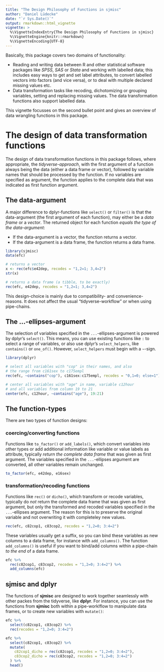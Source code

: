 ---
title: "The Design Philosophy of Functions in sjmisc"
author: "Daniel Lüdecke"
date: "`r Sys.Date()`"
output: rmarkdown::html_vignette
vignette: >
  %\VignetteIndexEntry{The Design Philosophy of Functions in sjmisc}
  %\VignetteEngine{knitr::rmarkdown}
  %\VignetteEncoding{UTF-8}
---

Basically, this package covers two domains of functionality:

  * Reading and writing data between R and other statistical software packages like _SPSS_, _SAS_ or _Stata_ and working with labelled data; this includes easy ways to get and set label attributes, to convert labelled vectors into factors (and vice versa), or to deal with multiple declared missing values etc.
  * Data transformation tasks like recoding, dichotomizing or grouping variables, setting and replacing missing values. The data transformation functions also support labelled data.

This vignette focusses on the second bullet point and gives an overview of data wrangling functions in this package.

# The design of data transformation functions

The design of data transformation functions in this package follows, where appropriate, the _tidyverse-approach_, with the first argument of a function always being the data (either a data frame or vector), followed by variable names that should be processed by the function. If no variables are specified as argument, the function applies to the complete data that was indicated as first function argument.

## The data-argument

A major difference to dplyr-functions like `select()` or `filter()` is that the data-argument (the first argument of each function), may either be a _data frame_ or a _vector_. The returned object for each function _equals the type of the data-argument_:

  * If the data-argument is a vector, the function returns a vector.
  * If the data-argument is a data frame, the function returns a data frame.

```{r collapse=TRUE}
library(sjmisc)
data(efc)

# returns a vector
x <- rec(efc$e42dep, recodes = "1,2=1; 3,4=2")
str(x)

# returns a data frame (a tibble, to be exactly)
rec(efc, e42dep, recodes = "1,2=1; 3,4=2")
```

This design-choice is mainly due to compatibility- and convenience-reasons. It does not affect the usual "tidyverse-workflow" or when using pipe-chains.

## The ...-ellipses-argument

The selection of variables specified in the `...`-ellipses-argument is powered by dplyr's `select()`. This means, you can use existing functions like `:` to select a range of variables, or also use dplyr's `select_helpers`, like `contains()` or `one_of()`. However, `select_helpers` must begin with a `~`-sign.

```{r collapse=TRUE, echo=FALSE, message=FALSE}
library(dplyr)
```
```{r collapse=TRUE}
# select all variables with "cop" in their names, and also
# the range from c161sex to c175empl
rec(efc, ~contains("cop"), c161sex:c175empl, recodes = "0,1=0; else=1")

# center all variables with "age" in name, variable c12hour
# and all variables from column 19 to 21
center(efc, c12hour, ~contains("age"), 19:21)
```

## The function-types

There are two types of function designs:

### coercing/converting functions

Functions like `to_factor()` or `add_labels()`, which convert variables into other types or add additional information like variable or value labels as attribute, typically _return the complete data frame_ that was given as first argument. The variables specified in the `...`-ellipses argument are converted, all other variables remain unchanged.

```{r collapse=TRUE}
to_factor(efc, e42dep, e16sex)
```

### transformation/recoding functions

Functions like `rec()` or `dicho()`, which transform or recode variables, typically do _not_ return the complete data frame that was given as first argument, but only the transformed and recoded variables specified in the `...`-ellipses argument. The reason for this is to preserve the original variable and not overwriting it with completeley new values.

```{r collapse=TRUE}
rec(efc, c82cop1, c83cop2, recodes = "1,2=0; 3:4=2")
```

These variables usually get a suffix, so you can bind these variables as new columns to a data frame, for instance with `add_columns()`. The function `add_columns()` is useful if you want to bind/add columns within a pipe-chain _to the end_ of a data frame.

```{r collapse=TRUE}
efc %>% 
  rec(c82cop1, c83cop2, recodes = "1,2=0; 3:4=2") %>% 
  add_columns(efc)
```

## sjmisc and dplyr

The functions of **sjmisc** are designed to work together seamlessly with other packes from the tidyverse, like **dplyr**. For instance, you can use the functions from **sjmisc** both within a pipe-worklflow to manipulate data frames, or to create new variables with `mutate()`:

```{r collapse=TRUE}
efc %>% 
  select(c82cop1, c83cop2) %>% 
  rec(recodes = "1,2=0; 3:4=2")

efc %>% 
  select(c82cop1, c83cop2) %>% 
  mutate(
    c82cop1_dicho = rec(c82cop1, recodes = "1,2=0; 3:4=2"),
    c83cop2_dicho = rec(c83cop2, recodes = "1,2=0; 3:4=2")
  ) %>% 
  head()
```
